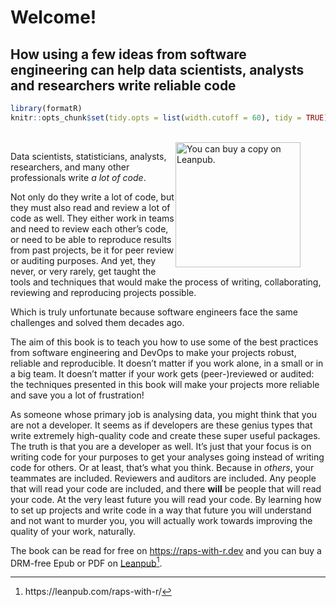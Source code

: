 # Welcome! {.unnumbered}
## How using a few ideas from software engineering can help data scientists, analysts and researchers write reliable code

```r
library(formatR)
knitr::opts_chunk$set(tidy.opts = list(width.cutoff = 60), tidy = TRUE)
```

::: {.content-hidden when-format="pdf"}
<figure>
  <a href = "https://leanpub.com/raps-with-r">  
    <img style="float: right; clear: right" height="200" src="https://d2sofvawe08yqg.cloudfront.net/raps-with-r/s_hero2x?1676902653" alt="You can buy a copy on Leanpub."></img>
</a>
</figure>
:::

Data scientists, statisticians, analysts, researchers, and many other
professionals write *a lot of code*.

Not only do they write a lot of code, but they must also read and review a lot
of code as well. They either work in teams and need to review each other’s code,
or need to be able to reproduce results from past projects, be it for peer
review or auditing purposes. And yet, they never, or very rarely, get taught the
tools and techniques that would make the process of writing, collaborating,
reviewing and reproducing projects possible.

Which is truly unfortunate because software engineers face the same challenges
and solved them decades ago.

The aim of this book is to teach you how to use some of the best practices from
software engineering and DevOps to make your projects robust, reliable and
reproducible. It doesn’t matter if you work alone, in a small or in a big team.
It doesn’t matter if your work gets (peer-)reviewed or audited: the techniques
presented in this book will make your projects more reliable and save you a lot
of frustration!

As someone whose primary job is analysing data, you might think that you are not
a developer. It seems as if developers are these genius types that write
extremely high-quality code and create these super useful packages. The truth is
that you are a developer as well. It’s just that your focus is on writing code
for your purposes to get your analyses going instead of writing code for others.
Or at least, that’s what you think. Because in *others*, your teammates are
included. Reviewers and auditors are included. Any people that will read your
code are included, and there **will** be people that will read your code. At the
very least future you will read your code. By learning how to set up projects
and write code in a way that future you will understand and not want to murder
you, you will actually work towards improving the quality of your work,
naturally.

The book can be read for free on
[https://raps-with-r.dev](https://raps-with-r.dev) and you can buy a DRM-free
Epub or PDF on
[Leanpub](https://leanpub.com/raps-with-r/)^[https://leanpub.com/raps-with-r/].
